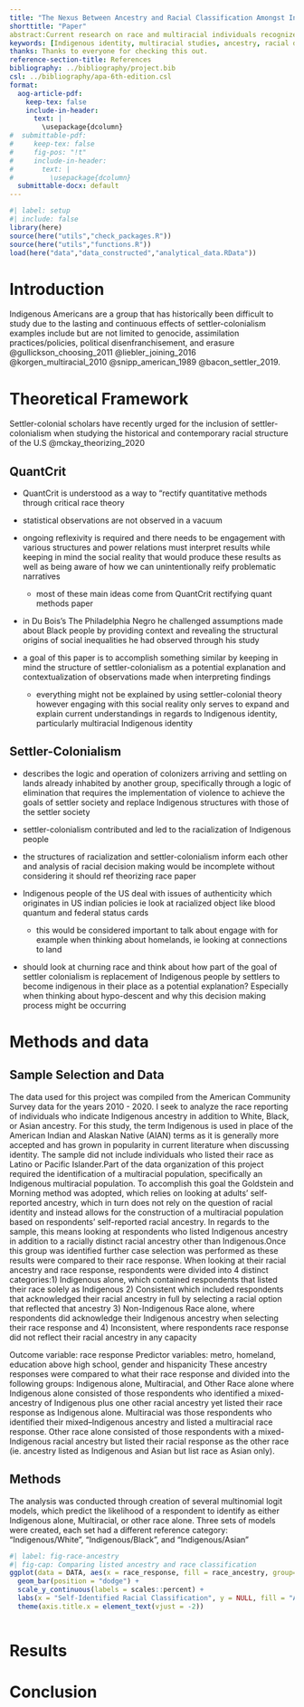 ```yaml
---
title: "The Nexus Between Ancestry and Racial Classification Amongst Indigenous Americans"
shorttitle: "Paper"
abstract:Current research on race and multiracial individuals recognizes that Indigenous racial identity is fluid and often contested. Using a settler-colonial theoretical framework and the recommendations of QuantCrit literature, this article articulates an expanded understanding of multi-racial Indigenous identity by demonstrating how ancestry influences racial “decision-making” for Indigenous Americans. By leveraging data from the American Community Survey (ACS) from 2010 to 2020, multinomial logistic regression models were used to investigate the relationship between an individuals reported ancestry and their self-identified racial classification. Analyzing the model results delineates the relationship between various predictors and the likelihood to identify as Indigenous alone, multi-racial or to distance and ultimately reject their Indigenous ancestry and identity in favor of their other racial identity. When these findings are evaluated within settler-colonialism, many previously confounding findings can be linked to the social reality that respondents navigate.
keywords: [Indigenous identity, multiracial studies, ancestry, racial decision-making, racial classification, settler-colonialism, QuantCrit, American Community Survey]
thanks: Thanks to everyone for checking this out.
reference-section-title: References
bibliography: ../bibliography/project.bib
csl: ../bibliography/apa-6th-edition.csl
format:
  aog-article-pdf:
    keep-tex: false
    include-in-header: 
      text: |
        \usepackage{dcolumn}
#  submittable-pdf:
#     keep-tex: false
#     fig-pos: "!t"
#     include-in-header: 
#       text: |
#         \usepackage{dcolumn}
  submittable-docx: default
---
```


```r
#| label: setup
#| include: false
library(here)
source(here("utils","check_packages.R"))
source(here("utils","functions.R"))
load(here("data","data_constructed","analytical_data.RData"))
```

# Introduction

Indigenous Americans are a group that has historically been difficult to study due to the lasting and continuous effects of settler-colonialism examples include but are not limited to genocide, assimilation practices/policies, political disenfranchisement, and erasure @gullickson_choosing_2011 @liebler_joining_2016 @korgen_multiracial_2010 @snipp_american_1989 @bacon_settler_2019.

# Theoretical Framework

Settler-colonial scholars have recently urged for the inclusion of settler-colonialism when studying the historical and contemporary racial structure of the U.S @mckay_theorizing_2020

## QuantCrit

-   QuantCrit is understood as a way to "rectify quantitative methods through critical race theory

-   statistical observations are not observed in a vacuum

-   ongoing reflexivity is required and there needs to be engagement with various structures and power relations must interpret results while keeping in mind the social reality that would produce these results as well as being aware of how we can unintentionally reify problematic narratives

    -   most of these main ideas come from QuantCrit rectifying quant methods paper

-   in Du Bois's The Philadelphia Negro he challenged assumptions made about Black people by providing context and revealing the structural origins of social inequalities he had observed through his study

-   a goal of this paper is to accomplish something similar by keeping in mind the structure of settler-colonialism as a potential explanation and contextualization of observations made when interpreting findings

    -   everything might not be explained by using settler-colonial theory however engaging with this social reality only serves to expand and explain current understandings in regards to Indigenous identity, particularly multiracial Indigenous identity

## Settler-Colonialism

-   describes the logic and operation of colonizers arriving and settling on lands already inhabited by another group, specifically through a logic of elimination that requires the implementation of violence to achieve the goals of settler society and replace Indigenous structures with those of the settler society

-   settler-colonialism contributed and led to the racialization of Indigenous people

-   the structures of racialization and settler-colonialism inform each other and analysis of racial decision making would be incomplete without considering it should ref theorizing race paper

-   Indigenous people of the US deal with issues of authenticity which originates in US indian policies ie look at racialized object like blood quantum and federal status cards

    -   this would be considered important to talk about engage with for example when thinking about homelands, ie looking at connections to land

-   should look at churning race and think about how part of the goal of settler colonialism is replacement of Indigenous people by settlers to become indigenous in their place as a potential explanation? Especially when thinking about hypo-descent and why this decision making process might be occurring 

# Methods and data

## Sample Selection and Data

The data used for this project was compiled from the American Community Survey data for the years 2010 - 2020. I seek to analyze the race reporting of individuals who indicate Indigenous ancestry in addition to White, Black, or Asian ancestry. For this study, the term Indigenous is used in place of the American Indian and Alaskan Native (AIAN) terms as it is generally more accepted and has grown in popularity in current literature when discussing identity. The sample did not include individuals who listed their race as Latino or Pacific Islander.Part of the data organization of this project required the identification of a multiracial population, specifically an Indigenous multiracial population. To accomplish this goal the Goldstein and Morning method was adopted, which relies on looking at adults' self-reported ancestry, which in turn does not rely on the question of racial identity and instead allows for the construction of a multiracial population based on respondents' self-reported racial ancestry. In regards to the sample, this means looking at respondents who listed Indigenous ancestry in addition to a racially distinct racial ancestry other than Indigenous.Once this group was identified further case selection was performed as these results were compared to their race response. When looking at their racial ancestry and race response, respondents were divided into 4 distinct categories:1) Indigenous alone, which contained respondents that listed their race solely as Indigenous 2) Consistent which included respondents that acknowledged their racial ancestry in full by selecting a racial option that reflected that ancestry 3) Non-Indigenous Race alone, where respondents did acknowledge their Indigenous ancestry when selecting their race response and 4) Inconsistent, where respondents race response did not reflect their racial ancestry in any capacity

Outcome variable: race response Predictor variables: metro, homeland, education above high school, gender and hispanicity These ancestry responses were compared to what their race response and divided into the following groups: Indigenous alone, Multiracial, and Other Race alone where Indigenous alone consisted of those respondents who identified a mixed-ancestry of Indigenous plus one other racial ancestry yet listed their race response as Indigenous alone. Multiracial was those respondents who identified their mixed--Indigenous ancestry and listed a multiracial race response. Other race alone consisted of those respondents with a mixed-Indigenous racial ancestry but listed their racial response as the other race (ie. ancestry listed as Indigenous and Asian but list race as Asian only).

## Methods

The analysis was conducted through creation of several multinomial logit models, which predict the likelihood of a respondent to identify as either Indigenous alone, Multiracial, or other race alone. Three sets of models were created, each set had a different reference category: "Indigenous/White", "Indigenous/Black", and "Indigenous/Asian"

```r
#| label: fig-race-ancestry
#| fig-cap: Comparing listed ancestry and race classification
ggplot(data = DATA, aes(x = race_response, fill = race_ancestry, group=race_ancestry, y=after_stat(prop))) + 
  geom_bar(position = "dodge") +
  scale_y_continuous(labels = scales::percent) +
  labs(x = "Self-Identified Racial Classification", y = NULL, fill = "Ancestry")+
  theme(axis.title.x = element_text(vjust = -2))
```

```r
```

# Results

# Conclusion
